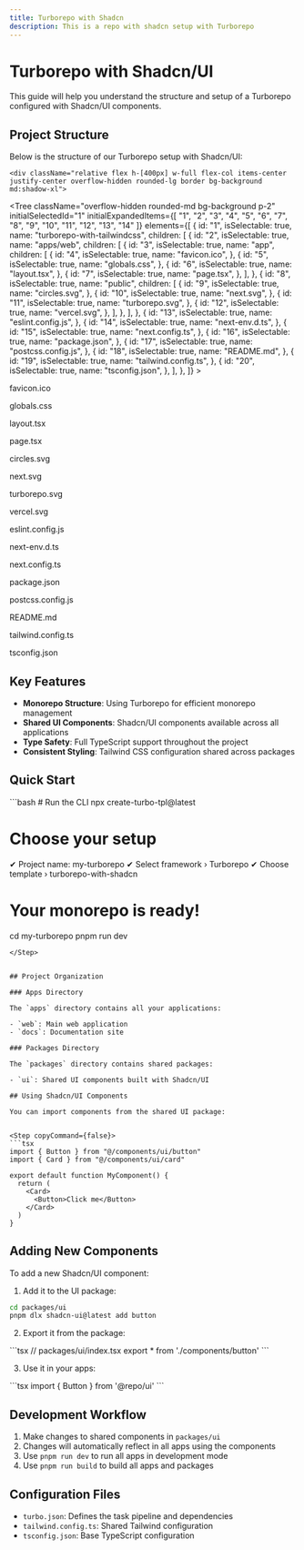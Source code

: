 ```yaml
---
title: Turborepo with Shadcn
description: This is a repo with shadcn setup with Turborepo
---
```


# Turborepo with Shadcn/UI

This guide will help you understand the structure and setup of a Turborepo configured with Shadcn/UI components.

## Project Structure

Below is the structure of our Turborepo setup with Shadcn/UI:

    <div className="relative flex h-[400px] w-full flex-col items-center justify-center overflow-hidden rounded-lg border bg-background md:shadow-xl">
<Tree
        className="overflow-hidden rounded-md bg-background p-2"
        initialSelectedId="1"
        initialExpandedItems={[
          "1",
          "2",
          "3",
          "4",
          "5",
          "6",
          "7",
          "8",
          "9",
          "10",
          "11",
          "12",
          "13",
          "14"
        ]}
        elements={[
  {
    id: "1",
    isSelectable: true,
    name: "turborepo-with-tailwindcss",
    children: [
      {
        id: "2",
        isSelectable: true,
        name: "apps/web",
        children: [
          {
            id: "3",
            isSelectable: true,
            name: "app",
            children: [
              {
                id: "4",
                isSelectable: true,
                name: "favicon.ico",
              },
              {
                id: "5",
                isSelectable: true,
                name: "globals.css",
              },
              {
                id: "6",
                isSelectable: true,
                name: "layout.tsx",
              },
              {
                id: "7",
                isSelectable: true,
                name: "page.tsx",
              },
            ],
          },
          {
            id: "8",
            isSelectable: true,
            name: "public",
            children: [
              {
                id: "9",
                isSelectable: true,
                name: "circles.svg",
              },
              {
                id: "10",
                isSelectable: true,
                name: "next.svg",
              },
              {
                id: "11",
                isSelectable: true,
                name: "turborepo.svg",
              },
              {
                id: "12",
                isSelectable: true,
                name: "vercel.svg",
              },
            ],
          },
        ],
      },
      {
        id: "13",
        isSelectable: true,
        name: "eslint.config.js",
      },
      {
        id: "14",
        isSelectable: true,
        name: "next-env.d.ts",
      },
      {
        id: "15",
        isSelectable: true,
        name: "next.config.ts",
      },
      {
        id: "16",
        isSelectable: true,
        name: "package.json",
      },
      {
        id: "17",
        isSelectable: true,
        name: "postcss.config.js",
      },
      {
        id: "18",
        isSelectable: true,
        name: "README.md",
      },
      {
        id: "19",
        isSelectable: true,
        name: "tailwind.config.ts",
      },
      {
        id: "20",
        isSelectable: true,
        name: "tsconfig.json",
      },
    ],
  },
]}
      >
        <Folder element="turborepo-with-tailwindcss" value="1">
          <Folder element="apps/web" value="2">
            <Folder element="app" value="3">
              <File value="4">
                <p>favicon.ico</p>
              </File>
              <File value="5">
                <p>globals.css</p>
              </File>
              <File value="6">
                <p>layout.tsx</p>
              </File>
              <File value="7">
                <p>page.tsx</p>
              </File>
            </Folder>
            <Folder element="public" value="8">
              <File value="9">
                <p>circles.svg</p>
              </File>
              <File value="10">
                <p>next.svg</p>
              </File>
              <File value="11">
                <p>turborepo.svg</p>
              </File>
              <File value="12">
                <p>vercel.svg</p>
              </File>
            </Folder>
          </Folder>
          <File value="13">
            <p>eslint.config.js</p>
          </File>
          <File value="14">
            <p>next-env.d.ts</p>
          </File>
          <File value="15">
            <p>next.config.ts</p>
          </File>
          <File value="16">
            <p>package.json</p>
          </File>
          <File value="17">
            <p>postcss.config.js</p>
          </File>
          <File value="18">
            <p>README.md</p>
          </File>
          <File value="19">
            <p>tailwind.config.ts</p>
          </File>
          <File value="20">
            <p>tsconfig.json</p>
          </File>
        </Folder>
      </Tree>



</div>

## Key Features

- **Monorepo Structure**: Using Turborepo for efficient monorepo management
- **Shared UI Components**: Shadcn/UI components available across all applications
- **Type Safety**: Full TypeScript support throughout the project
- **Consistent Styling**: Tailwind CSS configuration shared across packages


## Quick Start

<Step copyCommand={false}>
```bash
# Run the CLI
npx create-turbo-tpl@latest

# Choose your setup
✔ Project name: my-turborepo
✔ Select framework › Turborepo
✔ Choose template › turborepo-with-shadcn

# Your monorepo is ready!
cd my-turborepo
pnpm run dev
```
</Step>


## Project Organization

### Apps Directory

The `apps` directory contains all your applications:

- `web`: Main web application
- `docs`: Documentation site

### Packages Directory

The `packages` directory contains shared packages:

- `ui`: Shared UI components built with Shadcn/UI

## Using Shadcn/UI Components

You can import components from the shared UI package:


<Step copyCommand={false}>
```tsx
import { Button } from "@/components/ui/button"
import { Card } from "@/components/ui/card"

export default function MyComponent() {
  return (
    <Card>
      <Button>Click me</Button>
    </Card>
  )
}
```
</Step>

## Adding New Components

To add a new Shadcn/UI component:

1. Add it to the UI package:

<Step copyCommand={false}>

```bash
cd packages/ui
pnpm dlx shadcn-ui@latest add button
```
</Step>

2. Export it from the package:

<Step copyCommand={false}>
```tsx
// packages/ui/index.tsx
export * from './components/button'
```
</Step>


3. Use it in your apps:

<Step copyCommand={false}>
```tsx
import { Button } from '@repo/ui'
```
</Step>

## Development Workflow

1. Make changes to shared components in `packages/ui`
2. Changes will automatically reflect in all apps using the components
3. Use `pnpm run dev` to run all apps in development mode
4. Use `pnpm run build` to build all apps and packages

## Configuration Files

- `turbo.json`: Defines the task pipeline and dependencies
- `tailwind.config.ts`: Shared Tailwind configuration
- `tsconfig.json`: Base TypeScript configuration
